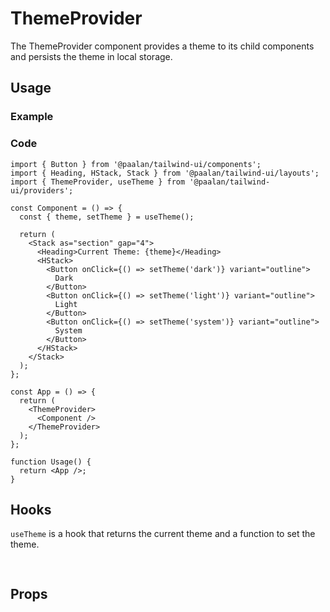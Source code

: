 

<Meta of={allStories} />

# ThemeProvider

The ThemeProvider component provides a theme to its child components and persists the theme in local storage.

## Usage

### Example

<Canvas of={allStories.Basic} sourceState="none" />

### Code

```tsx
import { Button } from '@paalan/tailwind-ui/components';
import { Heading, HStack, Stack } from '@paalan/tailwind-ui/layouts';
import { ThemeProvider, useTheme } from '@paalan/tailwind-ui/providers';

const Component = () => {
  const { theme, setTheme } = useTheme();

  return (
    <Stack as="section" gap="4">
      <Heading>Current Theme: {theme}</Heading>
      <HStack>
        <Button onClick={() => setTheme('dark')} variant="outline">
          Dark
        </Button>
        <Button onClick={() => setTheme('light')} variant="outline">
          Light
        </Button>
        <Button onClick={() => setTheme('system')} variant="outline">
          System
        </Button>
      </HStack>
    </Stack>
  );
};

const App = () => {
  return (
    <ThemeProvider>
      <Component />
    </ThemeProvider>
  );
};

function Usage() {
  return <App />;
}
```

## Hooks

`useTheme` is a hook that returns the current theme and a function to set the theme.

```ts
const { theme, setTheme } = useTheme();
```

## Props

<Controls sort="requiredFirst" />

